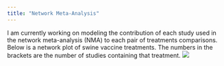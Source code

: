 ```yaml
---
title: "Network Meta-Analysis"
---
```


I am currently working on modeling the contribution of each study used in the network meta-analysis (NMA) to each pair of treatments comparisons. Below is a network plot of swine vaccine treatments. The numbers in the brackets are the number of studies containing that treatment.
![](figure/Network_plot.png)